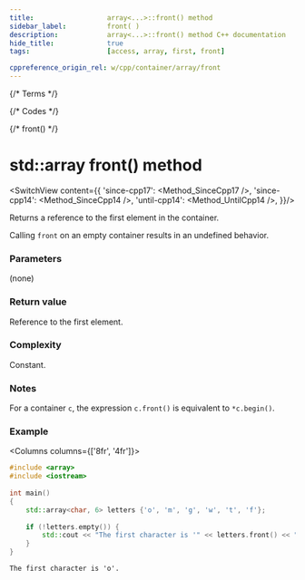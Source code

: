 ```yaml
---
title:					array<...>::front() method
sidebar_label:			front( )
description:			array<...>::front() method C++ documentation
hide_title:				true
tags:					[access, array, first, front]

cppreference_origin_rel: w/cpp/container/array/front
---
```



{/* Terms */}

{/* Codes */}

{/* front() */}


# std::array front() method

<SwitchView content={{
	'since-cpp17': <Method_SinceCpp17 />,
	'since-cpp14': <Method_SinceCpp14 />,
	'until-cpp14': <Method_UntilCpp14 />,
}}/>

Returns a <Tooltip title={Term_ContAlias_Reference}>reference</Tooltip> to the first element in the container.

<span className="inline-danger">Calling <code>front</code> on an empty container results in an <Tooltip title={Term_UndefinedBehaviour}>undefined behavior</Tooltip>.</span>

### Parameters

(none)

### Return value

Reference to the first element.

### Complexity

Constant.

### Notes

For a container `c`, the expression `c.front()` is equivalent to `*c.begin()`.

### Example

<Columns columns={['8fr', '4fr']}>
<div>

```cpp title='Main.cpp' showLineNumbers
#include <array>
#include <iostream>
 
int main()
{
    std::array<char, 6> letters {'o', 'm', 'g', 'w', 't', 'f'};
 
    if (!letters.empty()) {
        std::cout << "The first character is '" << letters.front() << "'.\n";
    }  
}
```

</div>
<div>

```plaintext title="Possible output"
The first character is 'o'.
```

</div>
</Columns>